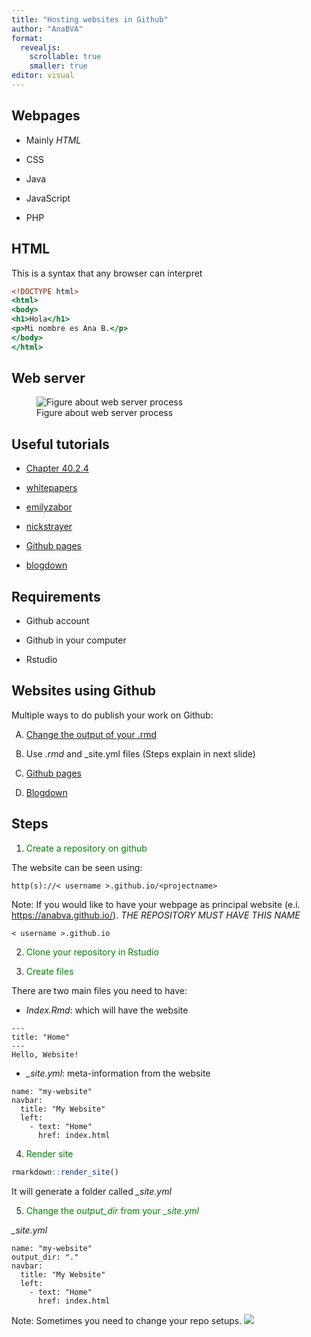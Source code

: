 ```yaml
---
title: "Hosting websites in Github"
author: "AnaBVA"
format: 
  revealjs:
    scrollable: true
    smaller: true
editor: visual
---
```



## Webpages

-   Mainly *HTML*

-   CSS

-   Java

-   JavaScript

-   PHP

## HTML

This is a syntax that any browser can interpret

```.html
<!DOCTYPE html>
<html>
<body>
<h1>Hola</h1>
<p>Mi nombre es Ana B.</p>
</body>
</html>
```


## Web server

![Figure about web server process](https://www.oreilly.com/api/v2/epubs/9781449355517/files/httpatomoreillycomsourceoreillyimages1416222.png)

## Useful tutorials

-   [Chapter 40.2.4](http://rafalab.dfci.harvard.edu/dsbook/reproducible-projects-with-rstudio-and-r-markdown.html)

-   [whitepapers](https://resources.github.com/whitepapers/github-and-rstudio/)

-   [emilyzabor](https://www.emilyzabor.com/tutorials/rmarkdown_websites_tutorial.html)

-   [nickstrayer](http://nickstrayer.me/RMarkdown_Sites_tutorial/)

-   [Github pages](https://pages.github.com/)

-   [blogdown](https://bookdown.org/yihui/blogdown/)

## Requirements

-   Github account

-   Github in your computer

-   Rstudio

## Websites using Github

Multiple ways to do publish your work on Github:

A.  [Change the output of your .rmd](https://github.com/AnaBVA/github_websites_test/blob/main/ouput_header.md)

B.  Use *.rmd* and \_site.yml files (Steps explain in next slide)

C.  [Github pages](https://pages.github.com/)

D.  [Blogdown](https://bookdown.org/yihui/blogdown/)



## Steps

1.  [Create a repository on github]{style="color: green;"}

The website can be seen using:

`http(s)://< username >.github.io/<projectname>`


:::{.callout-note}
Note: If you would like to have your webpage as principal website (e.i. [https://anabva.github.io/]()). *THE REPOSITORY MUST HAVE THIS NAME*

`< username >.github.io`
:::


2.  [Clone your repository in Rstudio]{style="color: green;"}

3.  [Create files]{style="color: green;"}

There are two main files you need to have:

-   *Index.Rmd*: which will have the website

```.text
---
title: "Home"
---
Hello, Website!
```



-   *\_site.yml*: meta-information from the website

```.text
name: "my-website"
navbar:
  title: "My Website"
  left:
    - text: "Home"
      href: index.html
```


4.  [Render site]{style="color: green;"}

```.r
rmarkdown::render_site()
```

It will generate a folder called *\_site.yml*

5.  [Change the *output_dir* from your *\_site.yml*]{style="color: green;"}

*\_site.yml*

```.text
name: "my-website"
output_dir: "."
navbar:
  title: "My Website"
  left:
    - text: "Home"
      href: index.html
```

:::{.callout-note}
Note: Sometimes you need to change your repo setups. 
![](figs/github_setups.png)
:::
